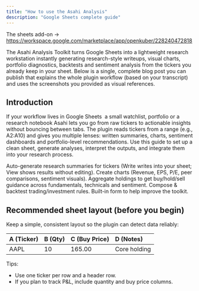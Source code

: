 ```yaml
---
title: "How to use the Asahi Analysis"
description: "Google Sheets complete guide"
---
```


The sheets add-on -\> https://workspace.google.com/marketplace/app/openkuber/228240472818

The Asahi Analysis Toolkit turns Google Sheets into a lightweight research workstation instantly generating research-style writeups, visual charts, portfolio diagnostics, backtests and sentiment analysis from the tickers you already keep in your sheet. Below is a single, complete blog post you can publish that explains the whole plugin workflow (based on your transcript) and uses the screenshots you provided as visual references.

## **Introduction**

If your workflow lives in Google Sheets  a small watchlist, portfolio or a research notebook Asahi lets you go from raw tickers to actionable insights without bouncing between tabs. The plugin reads tickers from a range (e.g., A2:A10) and gives you multiple lenses: written summaries, charts, sentiment dashboards and portfolio-level recommendations. Use this guide to set up a clean sheet, generate analyses, interpret the outputs, and integrate them into your research process.

<Columns cols={3}>
  <Card title="Write / View:" href="https://blog.openkuber.com/Sheets-docs/write">
    Auto-generate research summaries for tickers (Write writes into your sheet; View shows results without editing).
  </Card>
  <Card title="Graphs" href="https://blog.openkuber.com/Sheets-docs/graphs">
    Create charts (Revenue, EPS, P/E, peer comparisons, sentiment visuals).
  </Card>
  <Card title="Portfolio" href="https://blog.openkuber.com/Sheets-docs/portfolio">
    Aggregate holdings to get buy/hold/sell guidance across fundamentals, technicals and sentiment.
  </Card>
  <Card title="Strategy" href="https://blog.openkuber.com/Sheets-docs/strategy">
    Compose & backtest trading/investment rules.
  </Card>
  <Card title="Feedback">
    Built-in form to help improve the toolkit.
  </Card>
</Columns>

## **Recommended sheet layout (before you begin)**

Keep a simple, consistent layout so the plugin can detect data reliably:

| **A (Ticker)** | **B (Qty)** | **C (Buy Price)** | **D (Notes)** |
| :------------- | :---------- | :---------------- | :------------ |
| AAPL           | 10          | 165.00            | Core holding  |

Tips:

- Use one ticker per row and a header row.
- If you plan to track P&L, include quantity and buy price columns.